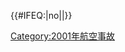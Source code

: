 {{航空事故
| year = 2001
| col1 = 
* 1月23日：[[也門航空448號班機劫機事件|也門航空448號班機]]
* 1月27日：[[俄克拉何馬州立大學男子籃球隊墜機事件|俄克拉何馬大學籃球隊空難]]
* 1月31日：[[2001年日本航空班機空中接近事故|日本航空班機空中接近事故]]
* 3月3日：[[泰國國際航空114號班機爆炸事件|泰國國際航空114號班機]]
* 3月29日：[[2001年阿斯彭墜機事件|阿斯彭墜機事件]]
* 4月1日：[[中美撞机事件]]
* 7月4日：'''[[符拉迪沃斯托克航空352號班機空難|符拉迪沃斯托克航空352號班機]]'''
* 8月23日：[[沙特阿拉伯航空3830號班機事故|沙特阿拉伯航空3830號班機]]
| col2width = 27.0em
| col2      =
* 8月24日：[[越洋航空236號班機事故|越洋航空236號班機]]
* 8月29日：[[地中海航空8261號班機空難|地中海航空8261號班機]]
* 9月2日：[[凤凰卫视航拍轻型飞机坠毁|凤凰卫视航拍轻型飞机]]
* [[九一一襲擊事件|9月11日]]：'''[[美國航空11號班機恐怖襲擊|美國航空11號班機]]'''<!--(遇難人數 = 機上92+地面>1300)-->
* [[九一一襲擊事件|9月11日]]：'''[[聯合航空175號班機恐怖襲擊|聯合航空175號班機]]'''<!--(遇難人數 = 機上65+地面>600)-->
* [[九一一襲擊事件|9月11日]]：'''[[美國航空77號班機恐怖襲擊|美國航空77號班機]]'''<!--(遇難人數 = 機上64+地面125)-->
* [[九一一襲擊事件|9月11日]]：[[聯合航空93號班機恐怖襲擊|聯合航空93號班機]]<!--(遇難人數 = 機上40)--><br/>
* 9月11日：[[達美航空1989號班機事件|達美航空1989號班機]]
* 9月11日：[[大韓航空85號班機劫機誤報事件|大韓航空85號班機]]
| col3 =
* 9月17日：[[2001年格羅茲尼Mi-8墜機事件|格羅茲尼Mi-8墜機事件]]
* 9月21日：[[俄羅斯航空521號班機事故|俄羅斯航空521號班機]]
* 10月4日：'''[[西伯利亞航空1812號班機空難|西伯利亞航空1812號班機]]'''
* 10月8日：'''[[連尼治機場空難]]'''
* 11月12日：'''[[美國航空587號班機空難|美國航空587號班機]]†'''
* 11月24日：[[十字航空3597號班機空難|十字航空3597號班機]]
* 12月2日：[[俄羅斯空軍9064號班機空難|俄羅斯空軍9064號班機]]
* 12月22日：[[2001年鞋底炸彈案|美國航空63號班機]]
}}<includeonly>{{#IFEQ:{{{cat}}}|no||[[Category:2001年航空事故]]}}</includeonly><noinclude>{{Documentation}}</noinclude>